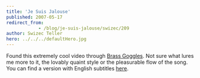```yaml
---
title: 'Je Suis Jalouse'
published: 2007-05-17
redirect_from: 
            - /blog/je-suis-jalouse/swizec/209
author: Swizec Teller
hero: ../../../defaultHero.jpg
---
```

Found this extremely cool video through [Brass Goggles](http://www.brassgoggles.co.uk/brassgoggles/). Not sure what lures me more to it, the lovably quaint style or the pleasurable flow of the song. You can find a version with English subtitles [here](http://www.youtube.com/watch?v=yXc1mApqusY).